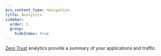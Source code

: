 ```yaml
---
pcx_content_type: navigation
title: Analytics
sidebar:
  order: 1
  group:
    hideIndex: true
---
```



[Zero Trust](https://one.dash.cloudflare.com/) analytics provide a summary of your applications and traffic.

<DirectoryListing />
